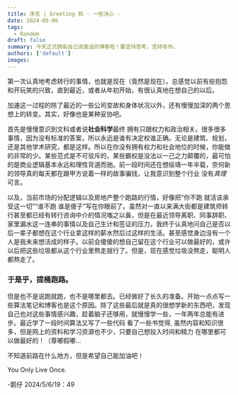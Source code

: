 ```yaml
---
title: 序言 | Greeting 和 - 一些决心 -
date: 2024-05-06
tags:
  - Random
draft: false
summary: 今天正式拥有自己说废话的博客啦！要坚持思考，坚持写作。
authors: ['default']
images:
---
```


第一次认真地考虑转行的事情，也就是现在（竟然是现在）。总感觉以前有些抱怨和开玩笑的兴致，直到最近，或者从年初开始，有很认真地在想自己的以后。

加速这一过程的除了最近的一些公司变故和身体状况以外，还有慢慢加深的两个思想上的转变。其实，好像也是某种妥协吧。

首先是慢慢意识到文科或者说**社会科学**最终 拥有只跟权力和政治相关。很多很多事情，因为没有标准的答案，所以永远是谁有决定权谁正确。无论是建筑、规划，还是其他学术研究，都是这样。所以在你没有拥有权力和社会地位的时候，你能做的非常的少。某些范式是不可驳斥的，某些霸权是没法以一己之力颠覆的，最可怕的是商业逻辑基本永远和理性背道而驰。前一段时间还在想绥靖一年半载，奈何新的领导真的每天都在跟甲方说着一样的故事骗钱，让我意识到整个行业 没有*真理*可言。

以及，当前市场的分配逻辑以及房地产整个跑路的行情，好像把“你不跑 就活该承受这一切”“谁不跑 谁是傻子”写在你眼前了。虽然对一直以来满大街都是建筑师转行甚至都已经有转行咨询中介的情况嗤之以鼻，但是在最近领导离职、同事辞职、家里漏水这一连串的事情以及自己生计和签证的压力，我终于认真地问自己是否以后一辈子都想在这个行业拿这样的薪水然后过这样的生活。甚至感觉身边没有一个人是我未来想活成的样子。以前会傻傻的想自己留在这个行业可以做最好的，或许以后把这些垃圾都从这个行业里熬走就行了。但是，现在感觉垃圾没熬走，聪明人都熬走了。

### 于是乎，提桶跑路。

但是也不是说跑就跑，也不是哪里都去。已经做好了长久的准备。开始一点点写一些算法笔记和博客也是这个原因。除了这些最后就是真的很想学新的东西吧，发现自己也对这些事情感兴趣，趁着脑子还够用，就慢慢学一些，一年两年总能有进步。最近学了一段时间算法又写了一些代码 看了一些书觉得, 虽然内容和知识很多，但是网上的资料和学习资源也不少，只要自己想投入时间和精力 在哪里都可以做最好的！（尊嘟假嘟…

不知道前路在什么地方，但是希望自己能加油吧！

You Only Live Once.

-鹅仔
2024/5/6/19：49
